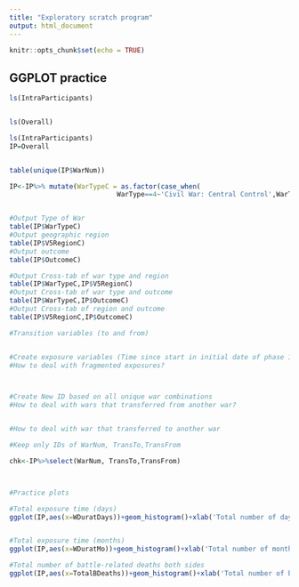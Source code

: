 ```yaml
---
title: "Exploratory scratch program"
output: html_document
---
```


```r
knitr::opts_chunk$set(echo = TRUE)
```

## GGPLOT practice


```r

ls(IntraParticipants)


ls(Overall)

```
```r

ls(IntraParticipants)
IP=Overall


table(unique(IP$WarNum))

IP<-IP%>% mutate(WarTypeC = as.factor(case_when(
                           WarType==4~'Civil War: Central Control',WarType==5~'Civil War: Local Issues',WarType==6~'Regional Internal',WarType==7~'Intercommunal',WarType==-8~'NA' )),V5RegionC=case_when(V5RegionNum==1~'North America',V5RegionNum==2~'South America',V5RegionNum==3~'Europe',V5RegionNum==4~'Sub-Saharan Africa',V5RegionNum==5~'Middle East and North Africa',V5RegionNum==6~'Asia and Oceania'),OutcomeC=case_when(Outcome==1~"Side A wins",Outcome==2~"Side B wins",Outcome==3~"Compromise",Outcome==4~"War transformed into another War",Outcome==5~"War ongoing as of end of 2014",Outcome==6~"Stalemate",Outcome==7~"Conflict continues below war level" ) )



```


```r

#Output Type of War
table(IP$WarTypeC)
#Output geographic region
table(IP$V5RegionC)
#Output outcome
table(IP$OutcomeC)

#Output Cross-tab of war type and region
table(IP$WarTypeC,IP$V5RegionC)
#Output Cross-tab of war type and outcome
table(IP$WarTypeC,IP$OutcomeC)
#Output Cross-tab of region and outcome
table(IP$V5RegionC,IP$OutcomeC)

#Transition variables (to and from)


#Create exposure variables (Time since start in initial date of phase 1 (repeat for phases 2:4))
#How to deal with fragmented exposures?



#Create New ID based on all unique war combinations
#How to deal with wars that transferred from another war?


#How to deal with war that transferred to another war

#Keep only IDs of WarNum, TransTo,TransFrom

chk<-IP%>%select(WarNum, TransTo,TransFrom)



#Practice plots

#Total exposure time (days)
ggplot(IP,aes(x=WDuratDays))+geom_histogram()+xlab('Total number of days war lasted')+ylab('Frequency')


#Total exposure time (months)
ggplot(IP,aes(x=WDuratMo))+geom_histogram()+xlab('Total number of months war lasted')+ylab('Frequency')

#Total number of battle-related deaths both sides
ggplot(IP,aes(x=TotalBDeaths))+geom_histogram()+xlab('Total number of battle-related deaths both sides')+ylab('Frequency')




```
